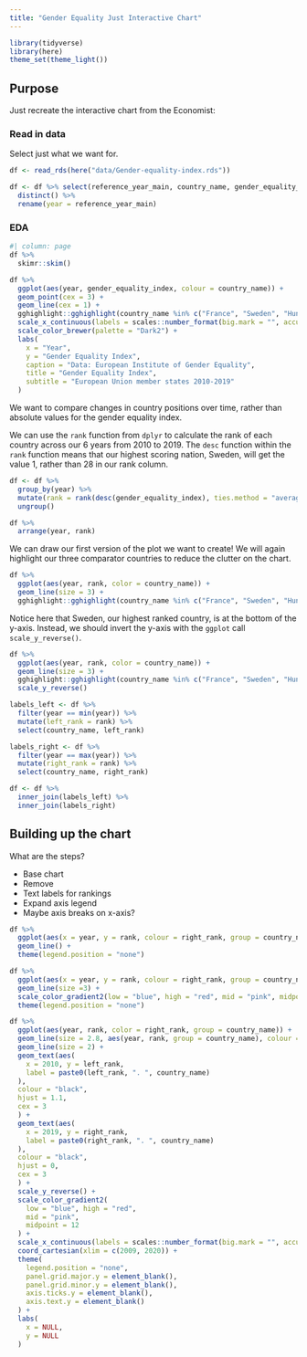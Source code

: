 ```yaml
---
title: "Gender Equality Just Interactive Chart"
---
```


```r
library(tidyverse)
library(here)
theme_set(theme_light())
```

## Purpose

Just recreate the interactive chart from the Economist:

### Read in data

Select just what we want for.

```r
df <- read_rds(here("data/Gender-equality-index.rds")) 

df <- df %>% select(reference_year_main, country_name, gender_equality_index) %>% 
  distinct() %>% 
  rename(year = reference_year_main)
```

### EDA

```r
#| column: page
df %>% 
  skimr::skim()
```

```r
df %>%
  ggplot(aes(year, gender_equality_index, colour = country_name)) +
  geom_point(cex = 3) +
  geom_line(cex = 1) +
  gghighlight::gghighlight(country_name %in% c("France", "Sweden", "Hungary")) +
  scale_x_continuous(labels = scales::number_format(big.mark = "", accuracy = 1)) +
  scale_color_brewer(palette = "Dark2") +
  labs(
    x = "Year",
    y = "Gender Equality Index",
    caption = "Data: European Institute of Gender Equality",
    title = "Gender Equality Index",
    subtitle = "European Union member states 2010-2019"
  )
```

We want to compare changes in country positions over time, rather than absolute values for the gender equality index.

We can use the `rank` function from `dplyr` to calculate the rank of each country across our 6 years from 2010 to 2019. The `desc` function within the `rank` function means that our highest scoring nation, Sweden, will get the value 1, rather than 28 in our rank column.

```r
df <- df %>% 
  group_by(year) %>% 
  mutate(rank = rank(desc(gender_equality_index), ties.method = "average")) %>% 
  ungroup()

df %>% 
  arrange(year, rank)
```

We can draw our first version of the plot we want to create! We will again highlight our three comparator countries to reduce the clutter on the chart.

::: {layout-nrow=2}

```r
df %>% 
  ggplot(aes(year, rank, color = country_name)) +
  geom_line(size = 3) +
  gghighlight::gghighlight(country_name %in% c("France", "Sweden", "Hungary"))
```

Notice here that Sweden, our highest ranked country, is at the bottom of the y-axis. Instead, we should invert the y-axis with the `ggplot` call `scale_y_reverse()`.

```r
df %>% 
  ggplot(aes(year, rank, color = country_name)) +
  geom_line(size = 3) +
  gghighlight::gghighlight(country_name %in% c("France", "Sweden", "Hungary")) +
  scale_y_reverse()
```

:::

```r
labels_left <- df %>% 
  filter(year == min(year)) %>% 
  mutate(left_rank = rank) %>% 
  select(country_name, left_rank)

labels_right <- df %>% 
  filter(year == max(year)) %>% 
  mutate(right_rank = rank) %>% 
  select(country_name, right_rank)

df <- df %>% 
  inner_join(labels_left) %>% 
  inner_join(labels_right)
```

## Building up the chart

What are the steps?

- Base chart
- Remove 
- Text labels for rankings
- Expand axis legend
- Maybe axis breaks on x-axis?

```r
df %>% 
  ggplot(aes(x = year, y = rank, colour = right_rank, group = country_name)) +
  geom_line() +
  theme(legend.position = "none")
```


```r
df %>% 
  ggplot(aes(x = year, y = rank, colour = right_rank, group = country_name)) +
  geom_line(size =3) +
  scale_color_gradient2(low = "blue", high = "red", mid = "pink", midpoint = 14) +
  theme(legend.position = "none")
```


```r
df %>%
  ggplot(aes(year, rank, color = right_rank, group = country_name)) +
  geom_line(size = 2.8, aes(year, rank, group = country_name), colour = "black") +
  geom_line(size = 2) +
  geom_text(aes(
    x = 2010, y = left_rank,
    label = paste0(left_rank, ". ", country_name)
  ),
  colour = "black",
  hjust = 1.1,
  cex = 3
  ) +
  geom_text(aes(
    x = 2019, y = right_rank,
    label = paste0(right_rank, ". ", country_name)
  ),
  colour = "black",
  hjust = 0,
  cex = 3
  ) +
  scale_y_reverse() +
  scale_color_gradient2(
    low = "blue", high = "red",
    mid = "pink",
    midpoint = 12
  ) +
  scale_x_continuous(labels = scales::number_format(big.mark = "", accuracy = 1)) +
  coord_cartesian(xlim = c(2009, 2020)) +
  theme(
    legend.position = "none",
    panel.grid.major.y = element_blank(),
    panel.grid.minor.y = element_blank(),
    axis.ticks.y = element_blank(),
    axis.text.y = element_blank()
  ) +
  labs(
    x = NULL,
    y = NULL
  ) 
```

